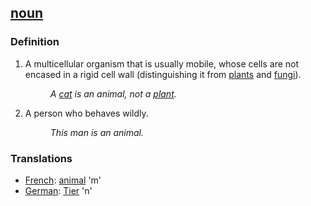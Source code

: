 == [[noun]] ==

===Definition===
#A multicellular organism that is usually mobile, whose cells are not encased in a rigid cell wall (distinguishing it from [[plant]]s and [[fungi]]).
#:''A [[cat]] is an animal, not a [[plant]].''
#A person who behaves wildly.
#:''This man is an animal.''

===Translations===
*[[French]]: [[animal]] 'm'
*[[German]]: [[Tier]] 'n'